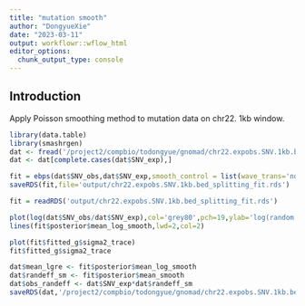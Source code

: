 ```yaml
---
title: "mutation smooth"
author: "DongyueXie"
date: "2023-03-11"
output: workflowr::wflow_html
editor_options:
  chunk_output_type: console
---
```


## Introduction

Apply Poisson smoothing method to mutation data on chr22. 1kb window.

```r
library(data.table)
library(smashrgen)
dat <- fread('/project2/compbio/todongyue/gnomad/chr22.expobs.SNV.1kb.bed', fill = T)
dat <- dat[complete.cases(dat$SNV_exp),]
```

```r
fit = ebps(dat$SNV_obs,dat$SNV_exp,smooth_control = list(wave_trans='ndwt',ndwt_method='smash'),general_control = list(verbose=T,printevery=1))
saveRDS(fit,file='output/chr22.expobs.SNV.1kb.bed_splitting_fit.rds')
```

```r
fit = readRDS('output/chr22.expobs.SNV.1kb.bed_splitting_fit.rds')
```

```r
plot(log(dat$SNV_obs/dat$SNV_exp),col='grey80',pch=19,ylab='log(random effect)',xlab='position')
lines(fit$posterior$mean_log_smooth,lwd=2,col=2)
```

```r
plot(fit$fitted_g$sigma2_trace)
fit$fitted_g$sigma2_trace
```

```r
dat$mean_lgre <- fit$posterior$mean_log_smooth
dat$randeff_sm <- fit$posterior$mean_smooth
dat$obs_randeff <- dat$SNV_exp*dat$randeff_sm
saveRDS(dat,'/project2/compbio/todongyue/gnomad/chr22.expobs.SNV.1kb.bed_splitting_fit_obj.rds')
```


